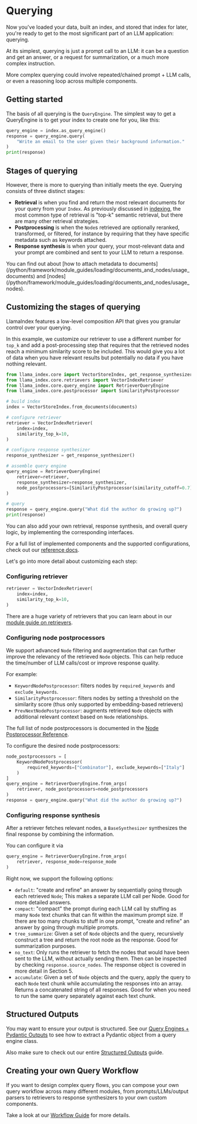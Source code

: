 # Querying

Now you've loaded your data, built an index, and stored that index for later, you're ready to get to the most significant part of an LLM application: querying.

At its simplest, querying is just a prompt call to an LLM: it can be a question and get an answer, or a request for summarization, or a much more complex instruction.

More complex querying could involve repeated/chained prompt + LLM calls, or even a reasoning loop across multiple components.

## Getting started

The basis of all querying is the `QueryEngine`. The simplest way to get a QueryEngine is to get your index to create one for you, like this:

```python
query_engine = index.as_query_engine()
response = query_engine.query(
    "Write an email to the user given their background information."
)
print(response)
```

## Stages of querying

However, there is more to querying than initially meets the eye. Querying consists of three distinct stages:

- **Retrieval** is when you find and return the most relevant documents for your query from your `Index`. As previously discussed in [indexing](/python/framework/module_guides/indexing), the most common type of retrieval is "top-k" semantic retrieval, but there are many other retrieval strategies.
- **Postprocessing** is when the `Node`s retrieved are optionally reranked, transformed, or filtered, for instance by requiring that they have specific metadata such as keywords attached.
- **Response synthesis** is when your query, your most-relevant data and your prompt are combined and sent to your LLM to return a response.

<Aside type="tip">
You can find out about [how to attach metadata to documents](/python/framework/module_guides/loading/documents_and_nodes/usage_documents) and [nodes](/python/framework/module_guides/loading/documents_and_nodes/usage_nodes).
</Aside>

## Customizing the stages of querying

LlamaIndex features a low-level composition API that gives you granular control over your querying.

In this example, we customize our retriever to use a different number for `top_k` and add a post-processing step that requires that the retrieved nodes reach a minimum similarity score to be included. This would give you a lot of data when you have relevant results but potentially no data if you have nothing relevant.

```python
from llama_index.core import VectorStoreIndex, get_response_synthesizer
from llama_index.core.retrievers import VectorIndexRetriever
from llama_index.core.query_engine import RetrieverQueryEngine
from llama_index.core.postprocessor import SimilarityPostprocessor

# build index
index = VectorStoreIndex.from_documents(documents)

# configure retriever
retriever = VectorIndexRetriever(
    index=index,
    similarity_top_k=10,
)

# configure response synthesizer
response_synthesizer = get_response_synthesizer()

# assemble query engine
query_engine = RetrieverQueryEngine(
    retriever=retriever,
    response_synthesizer=response_synthesizer,
    node_postprocessors=[SimilarityPostprocessor(similarity_cutoff=0.7)],
)

# query
response = query_engine.query("What did the author do growing up?")
print(response)
```

You can also add your own retrieval, response synthesis, and overall query logic, by implementing the corresponding interfaces.

For a full list of implemented components and the supported configurations, check out our [reference docs](/python/framework/api_reference).

Let's go into more detail about customizing each step:

### Configuring retriever

```python
retriever = VectorIndexRetriever(
    index=index,
    similarity_top_k=10,
)
```

There are a huge variety of retrievers that you can learn about in our [module guide on retrievers](/python/framework/module_guides/querying/retriever).

### Configuring node postprocessors

We support advanced `Node` filtering and augmentation that can further improve the relevancy of the retrieved `Node` objects.
This can help reduce the time/number of LLM calls/cost or improve response quality.

For example:

- `KeywordNodePostprocessor`: filters nodes by `required_keywords` and `exclude_keywords`.
- `SimilarityPostprocessor`: filters nodes by setting a threshold on the similarity score (thus only supported by embedding-based retrievers)
- `PrevNextNodePostprocessor`: augments retrieved `Node` objects with additional relevant context based on `Node` relationships.

The full list of node postprocessors is documented in the [Node Postprocessor Reference](/python/framework/api_reference/postprocessor).

To configure the desired node postprocessors:

```python
node_postprocessors = [
    KeywordNodePostprocessor(
        required_keywords=["Combinator"], exclude_keywords=["Italy"]
    )
]
query_engine = RetrieverQueryEngine.from_args(
    retriever, node_postprocessors=node_postprocessors
)
response = query_engine.query("What did the author do growing up?")
```

### Configuring response synthesis

After a retriever fetches relevant nodes, a `BaseSynthesizer` synthesizes the final response by combining the information.

You can configure it via

```python
query_engine = RetrieverQueryEngine.from_args(
    retriever, response_mode=response_mode
)
```

Right now, we support the following options:

- `default`: "create and refine" an answer by sequentially going through each retrieved `Node`;
  This makes a separate LLM call per Node. Good for more detailed answers.
- `compact`: "compact" the prompt during each LLM call by stuffing as
  many `Node` text chunks that can fit within the maximum prompt size. If there are
  too many chunks to stuff in one prompt, "create and refine" an answer by going through
  multiple prompts.
- `tree_summarize`: Given a set of `Node` objects and the query, recursively construct a tree
  and return the root node as the response. Good for summarization purposes.
- `no_text`: Only runs the retriever to fetch the nodes that would have been sent to the LLM,
  without actually sending them. Then can be inspected by checking `response.source_nodes`.
  The response object is covered in more detail in Section 5.
- `accumulate`: Given a set of `Node` objects and the query, apply the query to each `Node` text
  chunk while accumulating the responses into an array. Returns a concatenated string of all
  responses. Good for when you need to run the same query separately against each text
  chunk.

## Structured Outputs

You may want to ensure your output is structured. See our [Query Engines + Pydantic Outputs](/python/framework/module_guides/querying/structured_outputs/query_engine) to see how to extract a Pydantic object from a query engine class.

Also make sure to check out our entire [Structured Outputs](/python/framework/module_guides/querying/structured_outputs) guide.

## Creating your own Query Workflow

If you want to design complex query flows, you can compose your own query workflow across many different modules, from prompts/LLMs/output parsers to retrievers to response synthesizers to your own custom components.

Take a look at our [Workflow Guide](/python/framework/module_guides/workflow) for more details.
